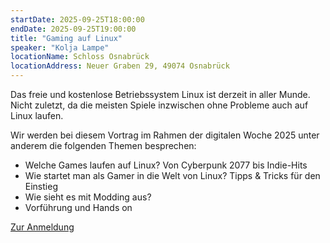 ```yaml
---
startDate: 2025-09-25T18:00:00
endDate: 2025-09-25T19:00:00
title: "Gaming auf Linux"
speaker: "Kolja Lampe"
locationName: Schloss Osnabrück
locationAddress: Neuer Graben 29, 49074 Osnabrück 
---
```


Das freie und kostenlose Betriebssystem Linux ist derzeit in aller Munde.
Nicht zuletzt, da die meisten Spiele inzwischen ohne Probleme auch auf Linux laufen.

Wir werden bei diesem Vortrag im Rahmen der digitalen Woche 2025 unter anderem die folgenden Themen besprechen:

- Welche Games laufen auf Linux? Von Cyberpunk 2077 bis Indie-Hits
- Wie startet man als Gamer in die Welt von Linux? Tipps & Tricks für den Einstieg
- Wie sieht es mit Modding aus?
- Vorführung und Hands on


[Zur Anmeldung](https://digitalewoche-osnabrueck.de/veranstaltungen/gaming-auf-linux/)
